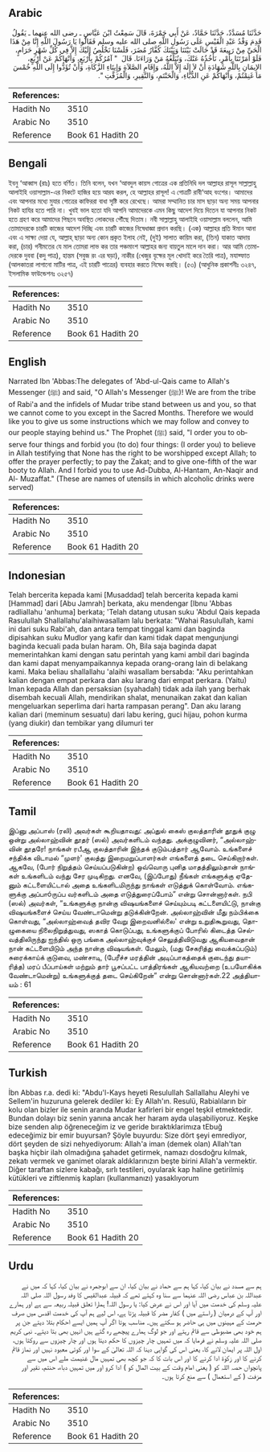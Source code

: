 ## Arabic


<div dir="rtl" lang="ar" style={{fontSize:'larger',backgroundColor:'#f8f9fa',padding:20}}>
حَدَّثَنَا مُسَدَّدٌ، حَدَّثَنَا حَمَّادٌ، عَنْ أَبِي جَمْرَةَ، قَالَ سَمِعْتُ ابْنَ عَبَّاسٍ ـ رضى الله عنهما ـ يَقُولُ قَدِمَ وَفْدُ عَبْدِ الْقَيْسِ عَلَى رَسُولِ اللَّهِ صلى الله عليه وسلم فَقَالُوا يَا رَسُولَ اللَّهِ إِنَّا مِنْ هَذَا الْحَىِّ مِنْ رَبِيعَةَ قَدْ حَالَتْ بَيْنَنَا وَبَيْنَكَ كُفَّارُ مُضَرَ، فَلَسْنَا نَخْلُصُ إِلَيْكَ إِلاَّ فِي كُلِّ شَهْرٍ حَرَامٍ، فَلَوْ أَمَرْتَنَا بِأَمْرٍ، نَأْخُذُهُ عَنْكَ، وَنُبَلِّغُهُ مَنْ وَرَاءَنَا‏.‏ قَالَ ‏ "‏ آمُرُكُمْ بِأَرْبَعٍ، وَأَنْهَاكُمْ عَنْ أَرْبَعٍ، الإِيمَانِ بِاللَّهِ شَهَادَةِ أَنْ لاَ إِلَهَ إِلاَّ اللَّهُ، وَإِقَامِ الصَّلاَةِ وَإِيتَاءِ الزَّكَاةِ، وَأَنْ تُؤَدُّوا إِلَى اللَّهِ خُمْسَ مَا غَنِمْتُمْ، وَأَنْهَاكُمْ عَنِ الدُّبَّاءِ، وَالْحَنْتَمِ، وَالنَّقِيرِ، وَالْمُزَفَّتِ ‏"‏‏.‏
</div>
<div style={{backgroundColor:'#f8f9fa',padding:20, marginBottom: 10}}><table> <thead> <tr> <th>References:</th> <th></th> </tr> </thead> <tbody><tr><td>Hadith No</td><td>3510</td></tr><tr><td>Arabic No</td><td>3510</td></tr><tr><td>Reference</td><td>Book 61 Hadith 20</td></tr></tbody></table></div>

## Bengali


<div dir="ltr" lang="bn" style={{fontSize:'larger',backgroundColor:'#f8f9fa',padding:20}}>
ইবনু ‘আব্বাস (রাঃ) হতে বর্ণিত। তিনি বলেন, যখন ‘আবদুল কায়স গোত্রের এক প্রতিনিধি দল আল্লাহর রাসূল সাল্লাল্লাহু আলাইহি ওয়াসাল্লাম-এর নিকটে হাজির হয়ে আরয করল, হে আল্লাহর রাসূল! এ গোত্রটি রাবী‘আহ বংশের। আমাদের এবং আপনার মধ্যে মুযার গোত্রের কাফিররা বাধা সৃষ্টি করে রেখেছে। আমরা সম্মানিত চার মাস ছাড়া অন্য সময় আপনার নিকট হাযির হতে পারি না। খুবই ভাল হতো যদি আপনি আমাদেরকে এমন কিছু আদেশ দিয়ে দিতেন যা আপনার নিকট হতে গ্রহণ করে আমাদের পিছনে অবস্থিত লোকদের পৌঁছে দিতাম। নবী সাল্লাল্লাহু আলাইহি ওয়াসাল্লাম বললেন, আমি তোমাদেরকে চারটি কাজের আদেশ দিচ্ছি এবং চারটি কাজের নিষেধাজ্ঞা প্রদান করছি। (এক) আল্লাহর প্রতি ঈমান আনা এবং এ সাক্ষ্য দেয়া যে, আল্লাহ্ ছাড়া অন্য কোন প্রকৃত ইলাহ নেই, (দুই) সালাত কায়িম করা, (তিন) যাকাত আদায় করা, (চার) গনীমতের যে মাল তোমরা লাভ কর তার পঞ্চমাংশ আল্লাহর জন্য বায়তুল মালে দান করা। আর আমি তোমাদেরকে দুববা (কদু পাত্র), হান্তম (সবুজ রং এর ঘড়া), নাকীর (খেজুর বৃক্ষের মূল খোদাই করে তৈরি পাত্র), মযাফ্ফাত (আলকাতরা লাগানো মাটির পাত্র, এই চারটি পাত্রের) ব্যবহার করতে নিষেধ করছি। (৫৩) (আধুনিক প্রকাশনীঃ ৩২৪৭, ইসলামিক ফাউন্ডেশনঃ ৩২৫৭)
</div>
<div style={{backgroundColor:'#f8f9fa',padding:20, marginBottom: 10}}><table> <thead> <tr> <th>References:</th> <th></th> </tr> </thead> <tbody><tr><td>Hadith No</td><td>3510</td></tr><tr><td>Arabic No</td><td>3510</td></tr><tr><td>Reference</td><td>Book 61 Hadith 20</td></tr></tbody></table></div>

## English


<div dir="ltr" lang="en" style={{fontSize:'larger',backgroundColor:'#f8f9fa',padding:20}}>
Narrated Ibn 'Abbas:The delegates of 'Abd-ul-Qais came to Allah's Messenger (ﷺ) and said, "O Allah's Messenger (ﷺ)! We are from the tribe of Rabi'a and the infidels of Mudar tribe stand between us and you, so that we cannot come to you except in the Sacred Months. Therefore we would like you to give us some instructions which we may follow and convey to our people staying behind us." The Prophet (ﷺ) said, "I order you to observe four things and forbid you (to do) four things: (I order you) to believe in Allah testifying that None has the right to be worshipped except Allah; to offer the prayer perfectly; to pay the Zakat; and to give one-fifth of the war booty to Allah. And I forbid you to use Ad-Dubba, Al-Hantam, An-Naqir and Al- Muzaffat." (These are names of utensils in which alcoholic drinks were served)
</div>
<div style={{backgroundColor:'#f8f9fa',padding:20, marginBottom: 10}}><table> <thead> <tr> <th>References:</th> <th></th> </tr> </thead> <tbody><tr><td>Hadith No</td><td>3510</td></tr><tr><td>Arabic No</td><td>3510</td></tr><tr><td>Reference</td><td>Book 61 Hadith 20</td></tr></tbody></table></div>

## Indonesian


<div dir="ltr" lang="id" style={{fontSize:'larger',backgroundColor:'#f8f9fa',padding:20}}>
Telah bercerita kepada kami [Musaddad] telah bercerita kepada kami [Hammad] dari [Abu Jamrah] berkata, aku mendengar [Ibnu 'Abbas radliallahu 'anhuma] berkata; 'Telah datang utusan suku 'Abdul Qais kepada Rasulullah Shallallahu'alaihiwasallam lalu berkata: "Wahai Rasulullah, kami ini dari suku Rabi'ah, dan antara tempat tinggal kami dan baginda dipisahkan suku Mudlor yang kafir dan kami tidak dapat mengunjungi baginda kecuali pada bulan haram. Oh, Bila saja baginda dapat memerintahkan kami dengan satu perintah yang kami ambil dari baginda dan kami dapat menyampaikannya kepada orang-orang lain di belakang kami. Maka beliau shallallahu 'alaihi wasallam bersabda: "Aku perintahkan kalian dengan empat perkara dan aku larang dari empat perkara. (Yaitu) Iman kepada Allah dan persaksian (syahadah) tidak ada ilah yang berhak disembah kecuali Allah, mendirikan shalat, menunaikan zakat dan kalian mengeluarkan seperlima dari harta rampasan perang". Dan aku larang kalian dari (meminum sesuatu) dari labu kering, guci hijau, pohon kurma (yang diukir) dan tembikar yang dilumuri ter
</div>
<div style={{backgroundColor:'#f8f9fa',padding:20, marginBottom: 10}}><table> <thead> <tr> <th>References:</th> <th></th> </tr> </thead> <tbody><tr><td>Hadith No</td><td>3510</td></tr><tr><td>Arabic No</td><td>3510</td></tr><tr><td>Reference</td><td>Book 61 Hadith 20</td></tr></tbody></table></div>

## Tamil


<div dir="ltr" lang="ta" style={{fontSize:'larger',backgroundColor:'#f8f9fa',padding:20}}>
இப்னு அப்பாஸ் (ரலி) அவர்கள் கூறியதாவது: அப்துல் கைஸ் குலத்தாரின் தூதுக் குழு ஒன்று அல்லாஹ்வின் தூதர் (ஸல்) அவர்களிடம் வந்தது. அக்குழுவினர், “அல்லாஹ்வின் தூதரே! நாங்கள் ரபீஆ குலத்தாரின் இந்தக் குடும்பத்தார் ஆவோம். உங்களைச் சந்திக்க விடாமல் “முளர்' குலத்து இறைமறுப்பாளர்கள் எங்களைத் தடை செய்கிறார்கள். ஆகவே, (போர் நிறுத்தம் செய்யப்படுகின்ற) ஒவ்வொரு புனித மாதத்திலும்தான் நாங்கள் உங்களிடம் வந்து சேர முடிகிறது. எனவே, (இப்போது) நீங்கள் எங்களுக்கு ஏதேனும் கட்டளையிட்டால் அதை உங்களிடமிருந்து நாங்கள் எடுத்துக் கொள்வோம். எங்களுக்கு அப்பாóருப்ப வர்களிடம் அதை எடுத்துரைப்போம்” என்று சொன்னார்கள். நபி (ஸல்) அவர்கள், “உங்களுக்கு நான்கு விஷயங்களைச் செய்யும்படி கட்டளையிட்டு, நான்கு விஷயங்களைச் செய்ய வேண்டாமென்று தடுக்கின்றேன். அல்லாஹ்வின் மீது நம்பிக்கை கொள்வது, “அல்லாஹ்வைத் தவிர வேறு இறைவனில்லை' என்று உறுதிகூறுவது, தொழுகையை நிலைநிறுத்துவது, ஸகாத் கொடுப்பது, உங்களுக்குப் போரில் கிடைத்த செல்வத்திலிருந்து ஐந்தில் ஒரு பங்கை அல்லாஹ்வுக்குச் செலுத்திவிடுவது ஆகியவைதான் நான் கட்டளையிடும் அந்த நான்கு விஷயங்கள். மேலும், (மது சேகரித்து வைக்கப்படும்) சுரைக்காய்க் குடுவை, மண்சாடி, (பேரீச்ச மரத்தின் அடிப்பாகத்தைக் குடைந்து தயாரித்த) மரப் பீப்பாய்கள் மற்றும் தார் பூசப்பட்ட பாத்திரங்கள் ஆகியவற்றை (உபயோகிக்க வேண்டாமென்று) உங்களுக்குத் தடை செய்கிறேன்” என்று சொன்னார்கள்.22 அத்தியாயம் : 61
</div>
<div style={{backgroundColor:'#f8f9fa',padding:20, marginBottom: 10}}><table> <thead> <tr> <th>References:</th> <th></th> </tr> </thead> <tbody><tr><td>Hadith No</td><td>3510</td></tr><tr><td>Arabic No</td><td>3510</td></tr><tr><td>Reference</td><td>Book 61 Hadith 20</td></tr></tbody></table></div>

## Turkish


<div dir="ltr" lang="tr" style={{fontSize:'larger',backgroundColor:'#f8f9fa',padding:20}}>
İbn Abbas r.a. dedi ki: "Abdu'l-Kays heyeti ResuluIlah Sallallahu Aleyhi ve Sellem'in huzuruna gelerek dediler ki: Ey Allah'ın. Resulü, Rabialıların bir kolu olan bizler ile senin aranda Mudar kafirleri bir engel teşkil etmektedir. Bundan dolayı biz senin yanına ancak her haram ayda ulaşabiliyoruz. Keşke bize senden alıp öğreneceğim iz ve geride bıraktıklarimıza tEbuğ edeceğimiz bir emir buyursan? Şöyle buyurdu: Size dört şeyi emrediyor, dört şeyden de sizi nehyediyorum: Allah'a iman (demek olan) Allah'tan başka hiçbir ilah olmadığına şahadet getirmek, namazı dosdoğru kılmak, zekatı vermek ve ganimet olarak aldıklarınızın beşte birini Allah'a vermektir. Diğer taraftan sizlere kabağı, sırlı testileri, oyularak kap haline getirilmiş kütükleri ve ziftlenmiş kapları (kullanmanızı) yasaklıyorum
</div>
<div style={{backgroundColor:'#f8f9fa',padding:20, marginBottom: 10}}><table> <thead> <tr> <th>References:</th> <th></th> </tr> </thead> <tbody><tr><td>Hadith No</td><td>3510</td></tr><tr><td>Arabic No</td><td>3510</td></tr><tr><td>Reference</td><td>Book 61 Hadith 20</td></tr></tbody></table></div>

## Urdu


<div dir="rtl" lang="ur" style={{fontSize:'larger',backgroundColor:'#f8f9fa',padding:20}}>
ہم سے مسدد نے بیان کیا، کہا ہم سے حماد نے بیان کیا، ان سے ابوجمرہ نے بیان کیا، کہا کہ میں نے عبداللہ بن عباس رضی اللہ عنہما سے سنا وہ کہتے تھے کہ قبیلہ عبدالقیس کا وفد رسول اللہ صلی اللہ علیہ وسلم کی خدمت میں آیا اور اس نے عرض کیا: یا رسول اللہ! ہمارا تعلق قبیلہ ربیعہ سے ہے اور ہمارے اور آپ کے درمیان ( راستے میں ) کفار مضر کا قبیلہ پڑتا ہے، اس لیے ہم آپ کی خدمت اقدس میں صرف حرمت کے مہینوں میں ہی حاضر ہو سکتے ہیں۔ مناسب ہوتا اگر آپ ہمیں ایسے احکام بتلا دیتے جن پر ہم خود بھی مضبوطی سے قائم رہتے اور جو لوگ ہمارے پیچھے رہ گئے ہیں انہیں بھی بتا دیتے۔ نبی کریم صلی اللہ علیہ وسلم نے فرمایا کہ میں تمہیں چار چیزوں کا حکم دیتا ہوں اور چار چیزوں سے روکتا ہوں، اول اللہ پر ایمان لانے کا، یعنی اس کی گواہی دینا کہ اللہ تعالیٰ کے سوا اور کوئی معبود نہیں اور نماز قائم کرنے کا اور زکوٰۃ ادا کرنے کا اور اس بات کا کہ جو کچھ بھی تمہیں مال غنیمت ملے اس میں سے پانچواں حصہ اللہ کو ( یعنی امام وقت کے بیت المال کو ) ادا کرو اور میں تمہیں دباء، حنتم، نقیر اور مزفت ( کے استعمال ) سے منع کرتا ہوں۔
</div>
<div style={{backgroundColor:'#f8f9fa',padding:20, marginBottom: 10}}><table> <thead> <tr> <th>References:</th> <th></th> </tr> </thead> <tbody><tr><td>Hadith No</td><td>3510</td></tr><tr><td>Arabic No</td><td>3510</td></tr><tr><td>Reference</td><td>Book 61 Hadith 20</td></tr></tbody></table></div>